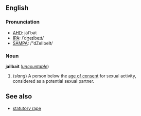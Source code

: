 ==English==
===Pronunciation===
*[[w:AHD|AHD]]: jāl´bāt
*[[w:IPA|IPA]]: /ˈdʒeɪlbeɪt/
*[[w:SAMPA|SAMPA]]: /"dZeIlbeIt/

===Noun===
'''jailbait''' (''[[uncountable]]'')

#(''slang'') A person below the [[age of consent]] for sexual activity, considered as a potential sexual partner.

==See also==
*[[statutory rape]]